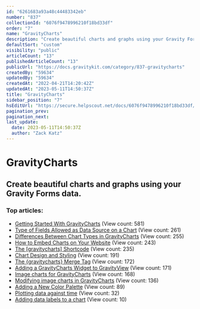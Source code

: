 ```yaml
---
id: "6261683a93a48c44483342eb"
number: "837"
collectionId: "6076f9478996210f18bd33df"
order: "7"
name: "GravityCharts"
description: "Create beautiful charts and graphs using your Gravity Forms data."
defaultSort: "custom"
visibility: "public"
articleCount: "13"
publishedArticleCount: "13"
publicUrl: "https://docs.gravitykit.com/category/837-gravitycharts"
createdBy: "59634"
updatedBy: "59634"
createdAt: "2022-04-21T14:20:42Z"
updatedAt: "2023-05-11T14:50:37Z"
title: "GravityCharts"
sidebar_position: "7"
hsEditUrl: "https://secure.helpscout.net/docs/6076f9478996210f18bd33df/article/6261683a93a48c44483342eb"
pagination_prev: 
pagination_next: 
last_update:
  date: 2023-05-11T14:50:37Z
  author: "Zack Katz"
---
```


# GravityCharts

## Create beautiful charts and graphs using your Gravity Forms data.

### Top articles: 

- [Getting Started With GravityCharts](841-getting-started-with-gravitycharts) (View count: 581)
- [Type of Fields Allowed as Data Source on a Chart](847-type-of-fields-allowed-as-data-source-on-a-chart) (View count: 261)
- [Differences Between Chart Types in GravityCharts](839-chart-types-in-gravitycharts) (View count: 255)
- [How to Embed Charts on Your Website](840-how-to-embed-charts-on-your-website) (View count: 243)
- [The [gravitycharts] Shortcode](850-gravitycharts-shortcode) (View count: 235)
- [Chart Design and Styling](842-chart-design-and-styling) (View count: 191)
- [The {gravitycharts} Merge Tag](857-gravitycharts-merge-tag) (View count: 172)
- [Adding a GravityCharts Widget to GravityView](843-adding-a-gravitycharts-widget-to-gravityview) (View count: 171)
- [Image charts for GravityCharts](854-image-charts) (View count: 168)
- [Modifying image charts in GravityCharts](855-customizing-image-charts) (View count: 136)
- [Adding a New Color Palette](844-adding-a-new-color-palette) (View count: 89)
- [Plotting data against time](929-plotting-data-against-time) (View count: 32)
- [Adding data labels to a chart](930-adding-labels-to-a-chart) (View count: 10)


